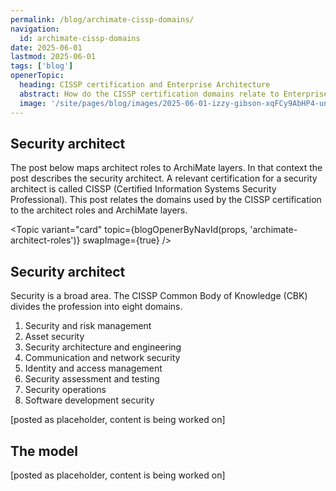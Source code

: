 ```yaml
---
permalink: /blog/archimate-cissp-domains/
navigation:
  id: archimate-cissp-domains
date: 2025-06-01
lastmod: 2025-06-01
tags: ['blog']
openerTopic:
  heading: CISSP certification and Enterprise Architecture
  abstract: How do the CISSP certification domains relate to Enterprise Architecture and the ArchiMate layers?
  image: '/site/pages/blog/images/2025-06-01-izzy-gibson-xqFCy9AbHP4-unsplash.jpg'
---
```



## Security architect

The post below maps architect roles to ArchiMate layers. In that context the
post describes the security architect. A relevant certification for a security
architect is called CISSP (Certified Information Systems Security Professional).
This post relates the domains used by the CISSP certification to the architect
roles and ArchiMate layers.

<Topic variant="card" topic={blogOpenerByNavId(props, 'archimate-architect-roles')} swapImage={true} />

## Security architect

Security is a broad area. The CISSP Common Body of Knowledge (CBK) divides the
profession into eight domains.

1) Security and risk management
2) Asset security
3) Security architecture and engineering
4) Communication and network security
5) Identity and access management
6) Security assessment and testing
7) Security operations
8) Software development security

[posted as placeholder, content is being worked on]

## The model

[posted as placeholder, content is being worked on]

<Diagram src="/site/pages/blog/images-architecture/archimate-cissp.svg" width="70rem" />
